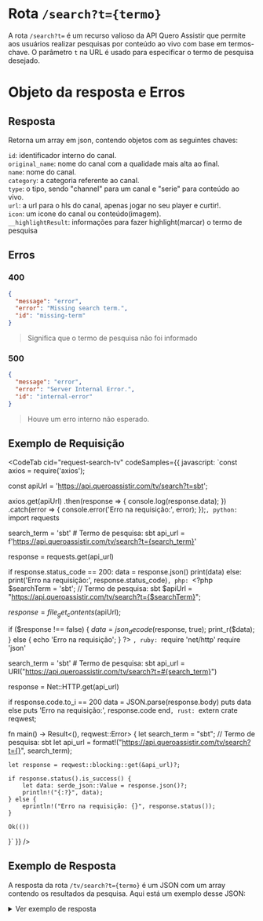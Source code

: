 
# Rota `/search?t={termo}`

A rota `/search?t=` é um recurso valioso da API Quero Assistir que permite aos usuários realizar pesquisas por conteúdo ao vivo com base em termos-chave. O parâmetro `t` na URL é usado para especificar o termo de pesquisa desejado.

# Objeto da resposta e Erros

## Resposta

Retorna um array em json, contendo objetos com as seguintes chaves:

`id`: identificador interno do canal. <br />
`original_name`: nome do canal com a qualidade mais alta ao final.<br />
`name`: nome do canal. <br />
`category`: a categoria referente ao canal. <br />
`type`: o tipo, sendo "channel" para um canal e "serie" para conteúdo ao vivo. <br />
`url`: a url para o hls do canal, apenas jogar no seu player e curtir!. <br />
`icon`: um icone do canal ou conteúdo(imagem). <br />
`__highlightResult`: informações para fazer highlight(marcar) o termo de pesquisa<br />

## Erros

### 400

```json
{
  "message": "error",
  "error": "Missing search term.",
  "id": "missing-term"
}
```

> Significa que o termo de pesquisa não foi informado

### 500

```json
{
  "message": "error",
  "error": "Server Internal Error.",
  "id": "internal-error"
}
```

> Houve um erro interno não esperado.

## Exemplo de Requisição


<CodeTab cid="request-search-tv" codeSamples={{
  javascript: `const axios = require('axios');

const apiUrl = 'https://api.queroassistir.com/tv/search?t=sbt';

axios.get(apiUrl)
  .then(response => {
    console.log(response.data);
  })
  .catch(error => {
    console.error('Erro na requisição:', error);
  });`,
  python: `import requests

search_term = 'sbt'  # Termo de pesquisa: sbt
api_url = f'https://api.queroassistir.com/tv/search?t={search_term}'

response = requests.get(api_url)

if response.status_code == 200:
    data = response.json()
    print(data)
else:
    print('Erro na requisição:', response.status_code)`,
  php: `<?php
$searchTerm = 'sbt'; // Termo de pesquisa: sbt
$apiUrl = "https://api.queroassistir.com/tv/search?t={$searchTerm}";

$response = file_get_contents($apiUrl);

if ($response !== false) {
    $data = json_decode($response, true);
    print_r($data);
} else {
    echo 'Erro na requisição';
}
?>
`,
  ruby: `require 'net/http'
require 'json'

search_term = 'sbt'  # Termo de pesquisa: sbt
api_url = URI("https://api.queroassistir.com/tv/search?t=#{search_term}")

response = Net::HTTP.get(api_url)

if response.code.to_i == 200
  data = JSON.parse(response.body)
  puts data
else
  puts 'Erro na requisição:', response.code
end`,
  rust: `extern crate reqwest;

fn main() -> Result<(), reqwest::Error> {
    let search_term = "sbt"; // Termo de pesquisa: sbt
    let api_url = format!("https://api.queroassistir.com/tv/search?t={}", search_term);

    let response = reqwest::blocking::get(&api_url)?;

    if response.status().is_success() {
        let data: serde_json::Value = response.json()?;
        println!("{:?}", data);
    } else {
        eprintln!("Erro na requisição: {}", response.status());
    }

    Ok(())
}`
}} />

## Exemplo de Resposta

A resposta da rota `/tv/search?t={termo}` é um JSON com um array contendo os resultados da pesquisa. Aqui está um exemplo desse JSON:

<details>
  <summary>Ver exemplo de resposta</summary>
  ```json copy
[
  {
    "id": 75028,
    "original_name": "SBT RS HD",
    "name": "SBT RS",
    "category": 0,
    "type": "channel",
    "url": "https://api.queroassistir.com/api/v1/proxy/channel/75028.m3u8",
    "icon": "https://api.queroassistir.com/images/75028.jpg",
    "_highlightResult": {
      "original_name": {
        "value": "<em>SBT</em> RS HD",
        "matchLevel": "full",
        "fullyHighlighted": false,
        "matchedWords": [
          "sbt"
        ]
      },
      "name": {
        "value": "<em>SBT</em> RS",
        "matchLevel": "full",
        "fullyHighlighted": false,
        "matchedWords": [
          "sbt"
        ]
      }
    }
  },
  {
    "id": 77963,
    "original_name": "SBT SP FHD",
    "name": "SBT SP",
    "category": 0,
    "type": "channel",
    "url": "https://api.queroassistir.com/api/v1/proxy/channel/77963.m3u8",
    "icon": "https://api.queroassistir.com/images/77963.jpg",
    "_highlightResult": {
      "original_name": {
        "value": "<em>SBT</em> SP FHD",
        "matchLevel": "full",
        "fullyHighlighted": false,
        "matchedWords": [
          "sbt"
        ]
      },
      "name": {
        "value": "<em>SBT</em> SP",
        "matchLevel": "full",
        "fullyHighlighted": false,
        "matchedWords": [
          "sbt"
        ]
      }
    }
  },
  {
    "id": 108681,
    "original_name": "SBT RJ FHD",
    "name": "SBT RJ",
    "category": 0,
    "type": "channel",
    "url": "https://api.queroassistir.com/api/v1/proxy/channel/108681.m3u8",
    "icon": "https://api.queroassistir.com/images/108681.jpg",
    "_highlightResult": {
      "original_name": {
        "value": "<em>SBT</em> RJ FHD",
        "matchLevel": "full",
        "fullyHighlighted": false,
        "matchedWords": [
          "sbt"
        ]
      },
      "name": {
        "value": "<em>SBT</em> RJ",
        "matchLevel": "full",
        "fullyHighlighted": false,
        "matchedWords": [
          "sbt"
        ]
      }
    }
  }
]
  ```
</details>